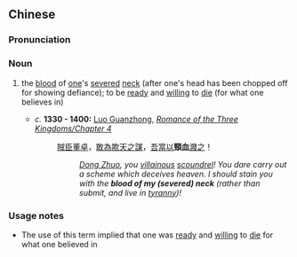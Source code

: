 {{also|颈血}}
==Chinese==
{{zh-forms|s=颈血}}

===Pronunciation===
{{zh-pron
|m=jǐngxiě
|cat=n
}}

===Noun===
{{zh-noun}}

# {{lb|zh|archaic}} the [[blood]] of [[one]]'s [[severed]] [[neck]] (after one's head has been chopped off for showing defiance); to be [[ready]] and [[willing]] to [[die]] (for what one believes in)
#* ''c.'' '''1330 - 1400:''' [[w:Luo Guanzhong|Luo Guanzhong]], ''[[s:Romance of the Three Kingdoms/Chapter 4#4|Romance of the Three Kingdoms/Chapter 4]]''
#*: [[賊]][[臣]][[董卓]]，[[敢]][[為]][[欺]][[天]][[之]][[謀]]，[[吾]][[當]][[以]]'''頸血'''[[濺]][[之]]！
#*:: ''[[w:Dong Zhuo|Dong Zhuo]], you [[villainous]] [[scoundrel]]! You dare carry out a scheme which deceives heaven. I should stain you with the '''blood of my (severed) neck''' (rather than submit, and live in [[tyranny]])!''

===Usage notes===
* The use of this term implied that one was [[ready]] and [[willing]] to [[die]] for what one believed in